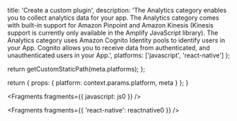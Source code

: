 
  title: 'Create a custom plugin',
  description:
    'The Analytics category enables you to collect analytics data for your app. The Analytics category comes with built-in support for Amazon Pinpoint and Amazon Kinesis (Kinesis support is currently only available in the Amplify JavaScript library). The Analytics category uses Amazon Cognito Identity pools to identify users in your App. Cognito allows you to receive data from authenticated, and unauthenticated users in your App.',
  platforms: ['javascript', 'react-native']
};

  return getCustomStaticPath(meta.platforms);
};

  return {
    props: {
      platform: context.params.platform,
      meta
    }
  };
}


<Fragments fragments={{ javascript: js0 }} />


<Fragments fragments={{ 'react-native': reactnative0 }} />
